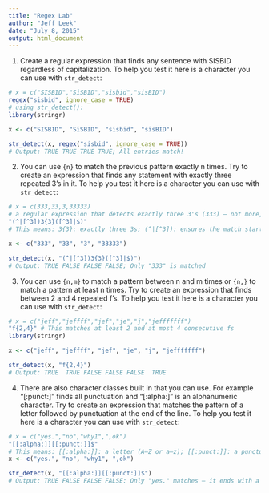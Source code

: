 ---
title: "Regex Lab"
author: "Jeff Leek"
date: "July 8, 2015"
output: html_document
---


1. Create a regular expression that finds any sentence with SISBID regardless of capitalization. To help you test it here is a character you can use with `str_detect`: 

```{r}
# x = c("SISBID","SiSBID","sisbid","sisBID")
regex("sisbid", ignore_case = TRUE)
# using str_detect():
library(stringr)

x <- c("SISBID", "SiSBID", "sisbid", "sisBID")

str_detect(x, regex("sisbid", ignore_case = TRUE))
# Output: TRUE TRUE TRUE TRUE; All entries match!
```

2. You can use `{n}` to match the previous pattern exactly n times. Try to create an expression that finds any statement with exactly three repeated 3's in it. To help you test it here is a character you can use with `str_detect`:

```{r}
# x = c(333,33,3,33333)
# a regular expression that detects exactly three 3's (333) — not more, not less.
"(^|[^3])3{3}([^3]|$)"
# This means: 3{3}: exactly three 3s; (^|[^3]): ensures the match starts at the beginning or after a non-3; ([^3]|$): ensures the match ends before a non-3 or at the end

x <- c("333", "33", "3", "33333")

str_detect(x, "(^|[^3])3{3}([^3]|$)")
# Output: TRUE FALSE FALSE FALSE; Only "333" is matched
```

3. You can use `{n,m}` to match a pattern between n and m times or `{n,}` to match a pattern at least n times. Try to create an expression that finds between 2 and 4 repeated f's. To help you test it here is a character you can use with `str_detect`:

```{r}
# x = c("jeff","jeffff","jef","je","j","jefffffff")
"f{2,4}" # This matches at least 2 and at most 4 consecutive fs
library(stringr)

x <- c("jeff", "jeffff", "jef", "je", "j", "jefffffff")

str_detect(x, "f{2,4}")
# Output: TRUE  TRUE FALSE FALSE FALSE  TRUE 
```

4. There are also character classes built in that you can use. For example "[:punct:]" finds all punctuation and "[:alpha:]" is an alphanumeric character. Try to create an expression that matches the pattern of a letter followed by punctuation at the end of the line. To help you test it here is a character you can use with `str_detect`:

```{r}
# x = c("yes.","no","why1",",ok")
"[[:alpha:]][[:punct:]]$"
# This means: [[:alpha:]]: a letter (A–Z or a–z); [[:punct:]]: a punctuation character; $: end of the line
x <- c("yes.", "no", "why1", ",ok")

str_detect(x, "[[:alpha:]][[:punct:]]$")
# Output: TRUE FALSE FALSE FALSE: Only "yes." matches — it ends with a letter + punctuation.
```

